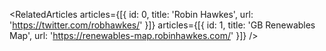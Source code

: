 
<Meta title="missions/carbon calculator" />

<RelatedArticles
  articles={[{ id: 0, title: 'Robin Hawkes', url: 'https://twitter.com/robhawkes/' }]}
  articles={[{ id: 1, title: 'GB Renewables Map', url: 'https://renewables-map.robinhawkes.com/' }]}
/>
